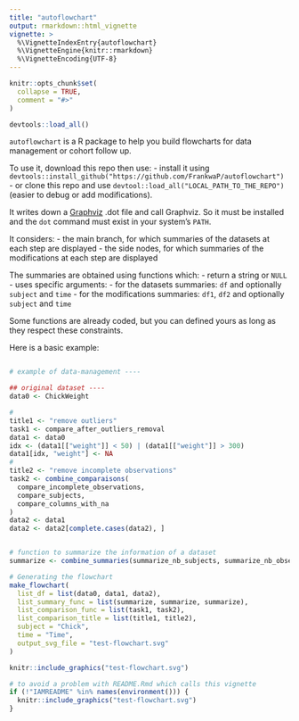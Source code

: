 ```yaml
---
title: "autoflowchart"
output: rmarkdown::html_vignette
vignette: >
  %\VignetteIndexEntry{autoflowchart}
  %\VignetteEngine{knitr::rmarkdown}
  %\VignetteEncoding{UTF-8}
---
```


```r
knitr::opts_chunk$set(
  collapse = TRUE,
  comment = "#>"
)
```

```r
devtools::load_all()
```


`autoflowchart` is a R package to help you build flowcharts for data management or cohort follow up.


To use it, download this repo then use:
- install it using `devtools::install_github("https://github.com/FrankwaP/autoflowchart")`
- or clone this repo and use `devtool::load_all("LOCAL_PATH_TO_THE_REPO")` (easier to debug or add modifications).

It writes down a [Graphviz](https://graphviz.org/) .dot file and call Graphviz.
So it must be installed and the `dot` command must exist in your system's `PATH`.

It considers:
 - the main branch, for which summaries of the datasets at each step are displayed
 - the side nodes, for which summaries of the modifications at each step are displayed

The summaries are obtained using functions which:
 - return a string or `NULL`
 - uses specific arguments:
   - for the datasets summaries: `df` and optionally `subject` and `time`
   - for the modifications summaries: `df1`, `df2` and optionally `subject` and `time`

Some functions are already coded, but you can defined yours as long as they respect these constraints.

Here is a basic example:

```r
```


```r
# example of data-management ----

## original dataset ----
data0 <- ChickWeight

#
title1 <- "remove outliers"
task1 <- compare_after_outliers_removal
data1 <- data0
idx <- (data1[["weight"]] < 50) | (data1[["weight"]] > 300)
data1[idx, "weight"] <- NA
#
title2 <- "remove incomplete observations"
task2 <- combine_comparaisons(
  compare_incomplete_observations,
  compare_subjects,
  compare_columns_with_na
)
data2 <- data1
data2 <- data2[complete.cases(data2), ]


# function to summarize the information of a dataset
summarize <- combine_summaries(summarize_nb_subjects, summarize_nb_observations)

# Generating the flowchart
make_flowchart(
  list_df = list(data0, data1, data2),
  list_summary_func = list(summarize, summarize, summarize),
  list_comparison_func = list(task1, task2),
  list_comparison_title = list(title1, title2),
  subject = "Chick",
  time = "Time",
  output_svg_file = "test-flowchart.svg"
)
```

```r
knitr::include_graphics("test-flowchart.svg")
```

```r
# to avoid a problem with README.Rmd which calls this vignette
if (!"IAMREADME" %in% names(environment())) {
  knitr::include_graphics("test-flowchart.svg")
}
```
